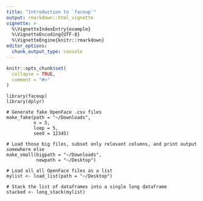 ```yaml
---
title: "Introduction to `faceup`"
output: rmarkdown::html_vignette
vignette: >
  %\VignetteIndexEntry{example}
  %\VignetteEncoding{UTF-8}
  %\VignetteEngine{knitr::rmarkdown}
editor_options: 
  chunk_output_type: console
---
```


```r
knitr::opts_chunk$set(
  collapse = TRUE,
  comment = "#>"
)
```

```
library(faceup)
library(dplyr)
```

```
# Generate fake OpenFace .csv files
make_fake(path = "~/Downloads", 
          n = 5, 
          loop = 5, 
          seed = 12345)

# Load those big files, subset only relevant columns, and print output somewhere else
make_small(bigpath = "~/Downloads", 
           newpath = "~/Desktop")

# Load all all OpenFace files as a list
mylist <- load_list(path = "~/Desktop")

# Stack the list of dataframes into a single long dataframe
stacked <- long_stack(mylist)
```
